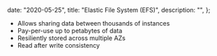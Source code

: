 
  date: "2020-05-25",
  title: "Elastic File System (EFS)",
  description: "",
};


- Allows sharing data between thousands of instances
- Pay-per-use up to petabytes of data
- Resiliently stored across multiple AZs
- Read after write consistency
